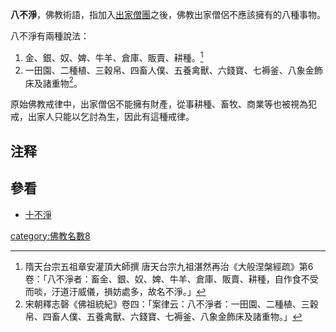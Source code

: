 '''八不淨'''，佛教術語，指加入[[出家|出家]][[僧團|僧團]]之後，佛教出家僧侶不應該擁有的八種事物。

八不淨有兩種說法：
#金、銀、奴、婢、牛羊、倉庫、販賣、耕種。<ref>隋天台宗五祖章安灌頂大師撰 唐天台宗九祖湛然再治《大般涅槃經疏》第6卷：「八不淨者：畜金、銀、奴、婢、牛羊、倉庫、販賣、耕種，自作食不受而啖，汙道汙威儀，損妨處多，故名不淨。」</ref>
#一田園、二種植、三穀帛、四畜人僕、五養禽獸、六錢寶、七褥釜、八象金飾床及諸重物<ref>宋朝釋志磬《佛祖統紀》卷四：「案律云：八不淨者：一田園、二種植、三穀帛、四畜人僕、五養禽獸、六錢寶、七褥釜、八象金飾床及諸重物。」</ref>。


原始佛教戒律中，出家僧侶不能擁有財產，從事耕種、畜牧、商業等也被視為犯戒，出家人只能以乞討為生，因此有這種戒律。
==注释==
{{reflist}}
==參看==
*[[十不淨|十不淨]]
{{wikisource|佛學大辭典/八不淨}}
[[category:佛教名數8|category:佛教名數8]]
